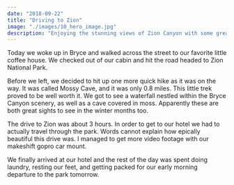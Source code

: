 ```yaml
---
date: "2018-09-22"
title: "Driving to Zion"
image: "./images/10_hero_image.jpg"
description: "Enjoying the stunning views of Zion Canyon with some great video footage"
---
```



Today we woke up in Bryce and walked across the street to our favorite little coffee house. We checked out of our cabin and hit the road headed to Zion National Park.

Before we left, we decided to hit up one more quick hike as it was on the way. It was called Mossy Cave, and it was only 0.8 miles. This little trek proved to be well worth it. We got to see a waterfall nestled within the Bryce Canyon scenery, as well as a cave covered in moss. Apparently these are both great sights to see in the winter months too.

<InlineImage imageName="03_mossy_cave.jpg"/>

The drive to Zion was about 3 hours. In order to get to our hotel we had to actually travel through the park. Words cannot explain how epically beautiful this drive was. I managed to get more video footage with our makeshift gopro car mount.

<Youtube videoUrl="https://www.youtube.com/embed/HrF7dB_vxs8"/>

<Youtube videoUrl="https://www.youtube.com/embed/35KF1eiAyFs"/>

We finally arrived at our hotel and the rest of the day was spent doing laundry, resting our feet, and getting packed for our early morning departure to the park tomorrow.
